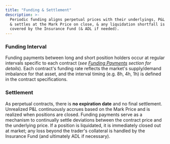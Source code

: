 ```yaml
---
title: "Funding & Settlement"
description: >-
  Periodic funding aligns perpetual prices with their underlyings, P&L accrues
  & settles at the Mark Price on close, & any liquidation shortfall is
  covered by the Insurance Fund (& ADL if needed).
---
```


### **Funding Interval**

Funding payments between long and short position holders occur at regular intervals specific to each contract (_see_ [_Funding Payments_](../funding-payments) _section for details_). Each contract's funding rate reflects the market's supply/demand imbalance for that asset, and the interval timing (e.g. 8h, 4h, 1h) is defined in the contract specifications.

### **Settlement**

As perpetual contracts, there is **no expiration date** and no final settlement. Unrealized P\&L continuously accrues based on the Mark Price and is realized when positions are closed. Funding payments serve as a mechanism to continually settle deviations between the contract price and the underlying price. If a position is liquidated, it is immediately closed out at market; any loss beyond the trader's collateral is handled by the Insurance Fund (and ultimately ADL if necessary).
